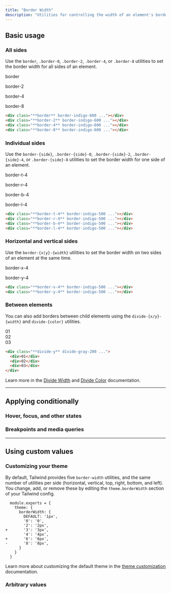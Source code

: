 ```yaml
---
title: "Border Width"
description: "Utilities for controlling the width of an element's borders."
---
```




## Basic usage

### All sides

Use the `border`, `.border-0`, `.border-2`, `.border-4`, or `.border-8` utilities to set the border width for all sides of an element.

<Example>
  <div class="flex flex-col sm:flex-row items-center justify-around gap-4 text-white text-sm text-center font-bold leading-6">
    <div class="flex flex-col items-center shrink-0">
      <p class="font-medium text-sm text-gray-500 font-mono text-center mb-3">border</p>
      <div class="p-4 shadow-sm bg-white dark:bg-gray-900 w-16 h-16 border-indigo-600 dark:border-light-blue-500 border"></div>
    </div>
    <div class="flex flex-col items-center shrink-0">
      <p class="font-medium text-sm text-gray-500 font-mono text-center mb-3">border-2</p>
      <div class="p-4 shadow-sm bg-white dark:bg-gray-900 w-16 h-16 border-indigo-600 dark:border-light-blue-500 border-2"></div>
    </div>
    <div class="flex flex-col items-center shrink-0">
      <p class="font-medium text-sm text-gray-500 font-mono text-center mb-3">border-4</p>
      <div class="p-4 shadow-sm bg-white dark:bg-gray-900 w-16 h-16 border-indigo-600 dark:border-light-blue-500 border-4"></div>
    </div>
    <div class="flex flex-col items-center shrink-0">
      <p class="font-medium text-sm text-gray-500 font-mono text-center mb-3">border-8</p>
      <div class="p-4 shadow-sm bg-white dark:bg-gray-900 w-16 h-16 border-indigo-600 dark:border-light-blue-500 border-8"></div>
    </div>
  </div>
</Example>

```html
<div class="**border** border-indigo-600 ..."></div>
<div class="**border-2** border-indigo-600 ..."></div>
<div class="**border-4** border-indigo-600 ..."></div>
<div class="**border-8** border-indigo-600 ..."></div>
```

### Individual sides

Use the `border-{side}`, `.border-{side}-0`, `.border-{side}-2`, `.border-{side}-4`, or `.border-{side}-8` utilities to set the border width for one side of an element.

<Example>
  <div class="flex flex-col sm:flex-row items-center justify-around gap-4 text-white text-sm text-center font-bold leading-6">
    <div class="flex flex-col items-center shrink-0">
      <p class="font-medium text-sm text-gray-500 font-mono text-center mb-3">border-t-4</p>
      <div class="p-4 shadow-sm bg-white dark:bg-gray-900 ring-1 ring-gray-900/5 dark:ring-white/10 w-16 h-16 border-indigo-500 border-t-4"></div>
    </div>
    <div class="flex flex-col items-center shrink-0">
      <p class="font-medium text-sm text-gray-500 font-mono text-center mb-3">border-r-4</p>
      <div class="p-4 shadow-sm bg-white dark:bg-gray-900 ring-1 ring-gray-900/5 dark:ring-white/10 w-16 h-16 border-indigo-500 border-r-4"></div>
    </div>
    <div class="flex flex-col items-center shrink-0">
      <p class="font-medium text-sm text-gray-500 font-mono text-center mb-3">border-b-4</p>
      <div class="p-4 shadow-sm bg-white dark:bg-gray-900 ring-1 ring-gray-900/5 dark:ring-white/10 w-16 h-16 border-indigo-500 border-b-4"></div>
    </div>
    <div class="flex flex-col items-center shrink-0">
      <p class="font-medium text-sm text-gray-500 font-mono text-center mb-3">border-l-4</p>
      <div class="p-4 shadow-sm bg-white dark:bg-gray-900 ring-1 ring-gray-900/5 dark:ring-white/10 w-16 h-16 border-indigo-500 border-l-4"></div>
    </div>
  </div>
</Example>

```html
<div class="**border-t-4** border-indigo-500 ..."></div>
<div class="**border-r-4** border-indigo-500 ..."></div>
<div class="**border-b-4** border-indigo-500 ..."></div>
<div class="**border-l-4** border-indigo-500 ..."></div>
```

### Horizontal and vertical sides

Use the `border-{x|y}-{width}` utilities to set the border width on two sides of an element at the same time.

<Example>
  <div class="flex flex-col sm:flex-row items-center justify-around gap-4 text-white text-sm text-center font-bold leading-6">
    <div class="flex flex-col items-center shrink-0">
      <p class="font-medium text-sm text-gray-500 font-mono text-center mb-3">border-x-4</p>
      <div class="p-4 shadow-sm bg-white dark:bg-gray-900 ring-1 ring-gray-900/5 dark:ring-white/10 w-16 h-16 border-indigo-500 border-x-4"></div>
    </div>
    <div class="flex flex-col items-center shrink-0">
      <p class="font-medium text-sm text-gray-500 font-mono text-center mb-3">border-y-4</p>
      <div class="p-4 shadow-sm bg-white dark:bg-gray-900 ring-1 ring-gray-900/5 dark:ring-white/10 w-16 h-16 border-indigo-500 border-y-4"></div>
    </div>
  </div>
</Example>

```html
<div class="**border-x-4** border-indigo-500 ..."></div>
<div class="**border-y-4** border-indigo-500 ..."></div>
```

### Between elements

You can also add borders between child elements using the `divide-{x/y}-{width}` and `divide-{color}` utilities.

<Example p="none">
  <div class="flex flex-col divide-y divide-gray-200 dark:divide-gray-200/5 font-mono text-white text-sm text-center font-bold leading-6 shadow-lg overflow-hidden max-w-sm mx-auto">
    <div class="p-4 text-gray-400 bg-white dark:bg-gray-800">01</div>
    <div class="p-4 text-gray-400 bg-white dark:bg-gray-800">02</div>
    <div class="p-4 text-gray-400 bg-white dark:bg-gray-800">03</div>
  </div>
</Example>

```html
<div class="**divide-y** divide-gray-200 ...">
  <div>01</div>
  <div>02</div>
  <div>03</div>
</div>
```

Learn more in the [Divide Width](/docs/divide-width) and [Divide Color](/docs/divide-color) documentation.

---

## <Heading ignore>Applying conditionally</Heading>

### <Heading ignore>Hover, focus, and other states</Heading>

<HoverFocusAndOtherStates defaultClass="border-2" featuredClass="border-t-4" />

### <Heading ignore>Breakpoints and media queries</Heading>

<BreakpointsAndMediaQueries defaultClass="border-2" featuredClass="border-t-4" />

---

## Using custom values

### Customizing your theme

By default, Tailwind provides five `border-width` utilities, and the same number of utilities per side (horizontal, vertical, top, right, bottom, and left). You change, add, or remove these by editing the `theme.borderWidth` section of your Tailwind config.

```diff-js tailwind.config.js
  module.exports = {
    theme: {
      borderWidth: {
        DEFAULT: '1px',
        '0': '0',
        '2': '2px',
+       '3': '3px',
        '4': '4px',
+       '6': '6px',
-       '8': '8px',
      }
    }
  }
```

Learn more about customizing the default theme in the [theme customization](/docs/theme#customizing-the-default-theme) documentation.

### Arbitrary values

<ArbitraryValues property="border-{side}-{width}" featuredClass="border-t-[3px]" />
